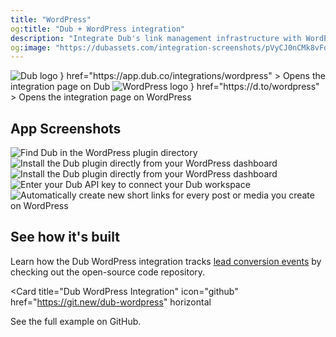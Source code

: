 ```yaml
---
title: "WordPress"
og:title: "Dub + WordPress integration"
description: "Integrate Dub's link management infrastructure with WordPress."
og:image: "https://dubassets.com/integration-screenshots/pVyCJ0nCMk8vFdzV"
---
```


<CardGroup cols={2}>
  <Card
    title="View on Dub"
    icon={
      <div className="h-8 w-8">
        <img
          src="https://assets.dub.co/logo.png"
          alt="Dub logo"
          className="h-full w-full"
        />
      </div>
    }
    href="https://app.dub.co/integrations/wordpress"
  >
    Opens the integration page on Dub
  </Card>
  <Card
    title="View on WordPress"
    icon={
      <div className="h-8 w-8">
        <img
          src="https://dubassets.com/integrations/clzrjifgn0004tyvlu72oxcc2_GrLz146"
          alt="WordPress logo"
          className="h-full w-full rounded-full"
        />
      </div>
    }
    href="https://d.to/wordpress"
  >
    Opens the integration page on WordPress
  </Card>
</CardGroup>

## App Screenshots

<Frame caption="Find Dub in the WordPress plugin directory">
  <img
    src="https://dubassets.com/integration-screenshots/Q16c06AFd08y1xWq"
    alt="Find Dub in the WordPress plugin directory"
  />
</Frame>

<Frame caption="Install the Dub plugin directly from your WordPress dashboard">
  <img
    src="https://dubassets.com/integration-screenshots/t213OS2erwTHuUY4"
    alt="Install the Dub plugin directly from your WordPress dashboard"
  />
  <img
    src="https://dubassets.com/integration-screenshots/4BMcLwc1K5TzGZKW"
    alt="Install the Dub plugin directly from your WordPress dashboard"
  />
</Frame>

<Frame caption="Enter your Dub API key to connect your Dub workspace">
  <img
    src="https://dubassets.com/integration-screenshots/Rn8LaG1kULTmmlgM"
    alt="Enter your Dub API key to connect your Dub workspace"
  />
</Frame>

<Frame caption="Automatically create new short links for every post or media you create on WordPress">
  <img
    src="https://dubassets.com/integration-screenshots/DGSvRclGjQtYLtWO"
    alt="Automatically create new short links for every post or media you create on WordPress"
  />
</Frame>

## See how it's built

Learn how the Dub WordPress integration tracks [lead conversion events](/conversions/leads/introduction) by checking out the open-source code repository.

<Card
  title="Dub WordPress Integration"
  icon="github"
  href="https://git.new/dub-wordpress"
  horizontal
>
  See the full example on GitHub.
</Card>
